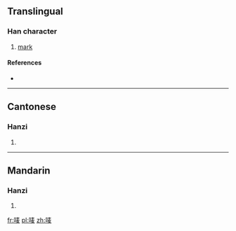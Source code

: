 {{also|嘜}}
==Translingual==

===Han character===
{{Han char|rn=30|rad=口|as=07|sn=10|four=|canj=口手一水 (RQME)}}

# [[mark]]

====References====
* {{Han ref|kx=0193.051|hdz=10624.120|uh=551B|ud=21787}}

----

==Cantonese==

===Hanzi===
{{yue-hanzi|jyut=|y=mak1|tra=嘜}}

# {{defn|Cantonese|sort=口07}}

----

==Mandarin==

===Hanzi===
{{cmn-hanzi|tra=嘜|pin=[[mà]] ([[ma4]])|wg=ma<sup>4</sup>}}

# {{defn|Mandarin|sort=口07}}

[[fr:唛]]
[[pl:唛]]
[[zh:唛]]